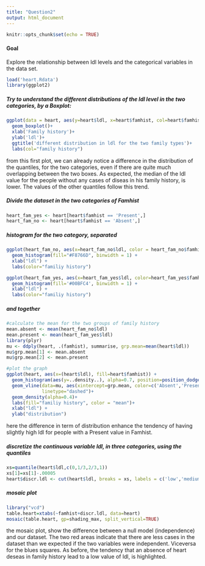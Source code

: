 ```yaml
---
title: "Question2"
output: html_document
---
```


```r
knitr::opts_chunk$set(echo = TRUE)
```

#### Goal

Explore the relationship between ldl levels and the categorical variables in the data set.


```r
load('heart.Rdata')
library(ggplot2)
```


##### Try to understand the different distributions of the ldl level in the two categories, by a Boxplot:
```r
ggplot(data = heart, aes(y=heart$ldl, x=heart$famhist, col=heart$famhist))+ 
  geom_boxplot()+
  xlab('Family history')+
  ylab('ldl')+
  ggtitle('different distribution in ldl for the two family types')+
  labs(col="family history")
```



from this first plot, we can already notice a difference in the distribution of the quantiles, for the two categories, even if there are quite much overlapping between the two boxes.
As expected, the median of the ldl value for the people without any cases of diseas in his family history, is lower. The values of the other quantiles follow this trend.




##### Divide the dataset in the two categories of Famhist
```r
heart_fam_yes <- heart[heart$famhist == 'Present',]
heart_fam_no <- heart[heart$famhist == 'Absent',]
```

##### histogram for the two category, separated
```r
ggplot(heart_fam_no, aes(x=heart_fam_no$ldl, color = heart_fam_no$famhist)) +
  geom_histogram(fill="#F8766D", binwidth = 1) +
  xlab("ldl") +
  labs(color="familiy history")

ggplot(heart_fam_yes, aes(x=heart_fam_yes$ldl, color=heart_fam_yes$famhist )) +
  geom_histogram(fill='#00BFC4', binwidth = 1) +
  xlab("ldl") +
  labs(color="familiy history")
```

##### and together
```r

#calculate the mean for the two groups of family history
mean.absent <- mean(heart_fam_no$ldl)
mean.present <- mean(heart_fam_yes$ldl)
library(plyr)
mu <- ddply(heart, .(famhist), summarise, grp.mean=mean(heart$ldl))
mu$grp.mean[1] <- mean.absent
mu$grp.mean[2] <- mean.present

#plot the graph
ggplot(heart, aes(x=(heart$ldl), fill=heart$famhist)) +
  geom_histogram(aes(y=..density..), alpha=0.7, position=position_dodge(), bins = 30)+
  geom_vline(data=mu, aes(xintercept=grp.mean, color=c('Absent','Present')),
             linetype="dashed")+
  geom_density(alpha=0.4)+
  labs(fill="familiy history", color = "mean")+
  xlab("ldl") +
  ylab("distribution")
```


here the difference in term of distribution enhance the tendency of having slightly high ldl for people with a Present value in Famhist.


##### discretize the continuous variable ldl, in three categories, using the quantiles
```r
xs=quantile(heart$ldl,c(0,1/3,2/3,1))
xs[1]=xs[1]-.00005
heart$discr.ldl <- cut(heart$ldl, breaks = xs, labels = c('low','medium','high'))
```

##### mosaic plot
```r
library("vcd")
table.heart=xtabs(~famhist+discr.ldl, data=heart)
mosaic(table.heart, gp=shading_max, split_vertical=TRUE)
```
the mosaic plot, show the difference between a null model (independence) and our dataset. The two red areas indicate that there are less cases in the dataset than we expected if the two variables were independent. Viceversa for the blues squares.
As before, the tendency that an absence of heart deseas in family history lead to a low value of ldl, is highlighted.


